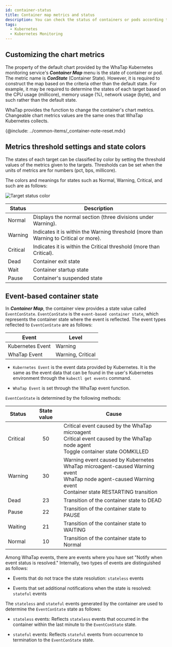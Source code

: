```yaml
---
id: container-status
title: Container map metrics and status
description: You can check the status of containers or pods according to the properties of the chart provided by the container map menu.
tags:
  - Kubernetes
  - Kubernetes Monitoring
---
```


## Customizing the chart metrics

The property of the default chart provided by the WhaTap Kubernetes monitoring service's **_Container Map_** menu is the state of container or pod. The metric name is **_ConState_** (Container State). However, it is required to construct the map based on the criteria other than the default state. For example, it may be required to determine the states of each target based on the CPU usage (millicore), memory usage (%), network usage (byte), and such rather than the default state.

WhaTap provides the function to change the container's chart metrics. Changeable chart metrics values are the same ones that WhaTap Kubernetes collects.

<ImgLang img='whatap_kubernetes_container_map_state_customization.png' desc='Customizable chart metrics list' />

{@include: ../common-items/_container-note-reset.mdx} 

## Metrics threshold settings and state colors

The states of each target can be classified by color by setting the threshold values of the metrics given to the targets. Thresholds can be set when the units of metrics are for numbers (pct, bps, millicore).

The colors and meanings for states such as <span class='normal'>Normal</span>, <span class='slow'>Warning</span>, <span class='vslow'>Critical</span>, and such are as follows:

![Target status color](/img/container-map-status-color.png)

| Status                              | Description                                                                           |
| ----------------------------------- | ------------------------------------------------------------------------------------- |
| <span class='normal'>Normal</span>  | Displays the normal section (three divisions under Warning).                          |
| <span class='slow'>Warning</span>   | Indicates it is within the Warning threshold (more than Warning to Critical or more). |
| <span class='vslow'>Critical</span> | Indicates it is within the Critical threshold (more than Critical).                   |
| Dead                                | Container exit state                                                                  |
| Wait                                | Container startup state                                                               |
| Pause                               | Container's suspended state                                                           |

## Event-based container state

In **_Container Map_**, the container view provides a state value called `EventConState`. `EventConState` is the `event-based container state`, which represents the container state where the event is reflected. The event types reflected to `EventConState` are as follows:

| Event            | Level                                                                   |
| ---------------- | ----------------------------------------------------------------------- |
| Kubernetes Event | <span class='slow'>Warning</span>                                       |
| WhaTap Event     | <span class='slow'>Warning</span>, <span class='vslow'>Critical</span>  |

- `Kubernetes Event` is the event data provided by Kubernetes. It is the same as the event data that can be found in the user's Kubernetes environment through the `kubectl get events` command.

- `WhaTap Event` is set through the WhaTap event function.

`EventConState` is determined by the following methods:

| Status                              | State value | Cause                                                                                                                                                              |
| ----------------------------------- | :---------: | ------------------------------------------------------------------------------------------------------------------------------------------------------------------ |
| <span class='vslow'>Critical</span> |      50     | Critical event caused by the WhaTap microagent<br/>Critical event caused by the WhaTap node agent<br/>Toggle container state OOMKILLED                             |
| <span class='slow'>Warning</span>   |      30     | Warning event caused by Kubernetes<br/>WhaTap microagent-caused Warning event<br/>WhaTap node agent-caused Warning event<br/>Container state RESTARTING transition |
| Dead                                |      23     | Transition of the container state to DEAD                                                                                                                          |
| Pause                               |      22     | Transition of the container state to PAUSE                                                                                                                         |
| Waiting                             |      21     | Transition of the container state to WAITING                                                                                                                       |
| <span class='normal'>Normal</span>  |      10     | Transition of the container state to Normal                                                                                                                        |

Among WhaTap events, there are events where you have set "Notify when event status is resolved." Internally, two types of events are distinguished as follows:

- Events that do not trace the state resolution: `stateless` events

- Events that set additional notifications when the state is resolved: `stateful` events

The `stateless` and `stateful` events generated by the container are used to determine the `EventConState` state as follows: 

- `stateless` events: Reflects `stateless` events that occurred in the container within the last minute to the `EventConState` state.

- `stateful` events: Reflects `stateful` events from occurrence to termination to the `EventConState` state.
